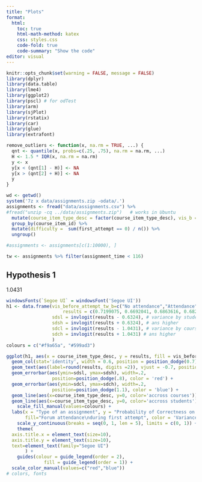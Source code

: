 ```yaml
---
title: "Plots"
format:
  html:
    toc: true
    html-math-method: katex
    css: styles.css
    code-fold: true
    code-summary: "Show the code"
editor: visual
---
```


```r
knitr::opts_chunk$set(warning = FALSE, message = FALSE)
library(dplyr)
library(data.table)
library(lme4)
library(ggplot2)
library(pscl) # for odTest
library(arm)
library(sjPlot)
library(rstatix)
library(car)
library(glue)
library(extrafont)

remove_outliers <- function(x, na.rm = TRUE, ...) {
  qnt <- quantile(x, probs=c(.25, .75), na.rm = na.rm, ...)
  H <- 1.5 * IQR(x, na.rm = na.rm)
  y <- x
  y[x < (qnt[1] - H)] <- NA
  y[x > (qnt[2] + H)] <- NA
  y
}

```

```r
wd <- getwd()
system('7z x data/assignments.zip -odata/.')
assignments <- fread("data/assignments.csv") %>% 
#fread("unzip -cq ../data/assignments.zip")   # works in Ubuntu
  mutate(course_item_type_desc = factor(course_item_type_desc), vis_b = ifelse(vis_tw==0, 0, 1), vis_before_attempt_tw_b = ifelse(vis_before_attempt_tw==0, 0, 1), vis_before_attempt_tw_b = factor(vis_before_attempt_tw_b)) %>% 
  group_by(course_item_id) %>% 
  mutate(difficulty =  sum(first_attempt == 0) / n()) %>% 
  ungroup() 

#assignments <- assignments[c(1:10000), ]

tw <- assignments %>% filter(assignment_time < 116) 
```

## Hypothesis 1

1.0431

```r
windowsFonts(`Segoe UI` = windowsFont('Segoe UI'))
h1 <- data.frame(vis_before_attempt_tw_b=c("No attendance","Attendance","Attendance","No attendance"), course_item_type_desc = c("quiz","programming","quiz","programming"),
                     results = c(0.7199075, 0.6692041, 0.6863616, 0.6823420)) %>% mutate( 
                 sdsl = invlogit(results - 0.6324), # variance by students lower
                 sdsh = invlogit(results + 0.6324), # ans higher
                 sdcl = invlogit(results - 1.0431), # variance by courses lower
                 sdch = invlogit(results + 1.0431) # ans higher
                 )
colours = c("#f9a65a", "#599ad3")

ggplot(h1, aes(x = course_item_type_desc, y = results, fill = vis_before_attempt_tw_b)) + 
  geom_col(stat='identity', width = 0.6, position = position_dodge(0.7)) +
  geom_text(aes(label=round(results, digits =2)), vjust = -0.7, position=position_dodge(width=0.4)) +
  geom_errorbar(aes(ymin=sdsl, ymax=sdsh), width=.2,
                 position=position_dodge(.8), color = 'red') + 
  geom_errorbar(aes(ymin=sdcl, ymax=sdch), width=.2,
                 position=position_dodge(1.1), color = 'blue') + 
  geom_line(aes(x=course_item_type_desc, y=0, color='accross courses'))+
  geom_line(aes(x=course_item_type_desc, y=0, color='accross students'))+
    scale_fill_manual(values=colours) +
  labs(x = "Type of an assignment", y = "Probability of Correctness on First Attempt", 
       fill="Forum attendance\nduring first attempt", color = 'Variance')+ 
    scale_y_continuous(breaks = seq(0, 1, len = 5), limits = c(0, 1)) + theme_classic() + 
    theme(
  axis.title.x = element_text(size=10),
  axis.title.y = element_text(size=10), 
  text=element_text(family="Segoe UI")
       ) +
    guides(colour = guide_legend(order = 2), 
              fill = guide_legend(order = 1)) +
  scale_color_manual(values=c("red","blue")) 
# colors, fonts

```

